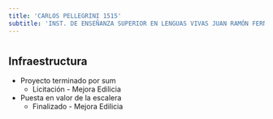 ```yaml
---
title: 'CARLOS PELLEGRINI 1515'
subtitle: 'INST. DE ENSEÑANZA SUPERIOR EN LENGUAS VIVAS JUAN RAMÓN FERNÁNDEZ'
---
```


#
## Infraestructura

* Proyecto terminado por sum 
    + Licitación - Mejora Edilicia 

* Puesta en valor de la escalera 
    + Finalizado - Mejora Edilicia 



